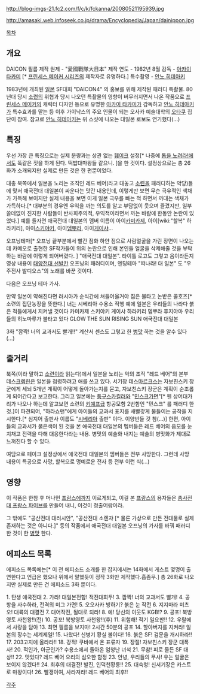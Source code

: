 http://blog-imgs-21.fc2.com/f/c/k/fckanna/20080521195939.jpg

http://amasaki.web.infoseek.co.jp/drama/Encyclopedia/Japan/dainippon.jpg


[[목차]]

== 개요 ==
DAICON 필름 제작
원제 - "愛國戰隊大日本" 
제작 연도 - 1982년 8월 
감독 - [[아카이 타카미]] [* [[프린세스 메이커 시리즈]]의 제작자로 유명하다.]
특수촬영 - [[안노 히데아키]]

1983년에 개최된 [[일본]] SF대회 "DAICON4" 의 홍보를 위해 제작된 패러디 특촬물.
80년대 당시 [[소련]]의 위협과 당시 나오던 특촬물의 영향이 버무러지면서 나온 작품으로 [[프린세스 메이커]]의 캐릭터 디자인 등으로 유명한 [[아카이 타카미]]가 감독하고 [[안노 히데아키]]가 특수효과를 맡는 등 이후 가이낙스의 주요 인물이 되는 오사카 예술대학의 [[오타쿠]] 집단이 참여. 참고로 [[안노 히데아키]]는 위 스샷에 나오는 대일본 로보도 연기했다(...)  

== 특징 ==
우선 가장 큰 특징으로는 실제 분량과는 상관 없는 [[훼이크]] 설정[* 나중에 [[톱을 노려라!]]에서도 똑같은 짓을 하게 된다. 떡밥대마왕들 같으니. ]을 한 것이다.
설정상으로는 총 26화가 소개되지만 실제로 만든 것은 한 편뿐이었다.

대충 북쪽에서 일본을 노리는 조직인 레드 베어(라고 대놓고 [[소련]]을 패러디하는 악당)들에 맞서 애국전대 대일본이 싸운다는 맛간 내용인데, 이렇게만 보면 무슨 극우적인 색채가 가득해 보이지만 실제 내용을 보면 이게 일본 극우를 빠는 척 하면서 까대는 색채가 가득하다.[* 대부분의 경우엔 우익을 까는 의도를 알고 부담없이 웃으며 즐겼지만, 일부 쓸데없이 진지한 사람들이 반사회주의적, 우익적이라면서 까는 바람에 한동안 논란이 있었다.] 예를 들자면 애국전대 대일본의 멤버 이름이 아이[[카미카제]], 아이[wiki:"할복" 하라키리], 아이[[스키야키]], 아이[[뎀뿌라]], 아이[[게이샤]]...


{{{#!html
<object width="425" height="344"><param name="movie" value="http://www.youtube.com/v/lM6tO0icvqk&hl=ko_KR&fs=1&"></param><param name="allowFullScreen" value="true"></param><param name="allowscriptaccess" value="always"></param><embed src="http://www.youtube.com/v/lM6tO0icvqk&hl=ko_KR&fs=1&" type="application/x-shockwave-flash" allowscriptaccess="always" allowfullscreen="true" width="425" height="344"></embed></object>
}}}
오프닝테마[* 오프닝 끝부분에서 빨간 점화 하얀 점으로 사람얼굴을 가린 장면이 나오는데 카메오로 출현한 SF작가들이 위의 논란으로 인해 본인들 얼굴을 삭제해줄 것을 부탁하는 바람에 이렇게 되어버렸다. ] "애국전대 대일본". 타이틀 로고도 그렇고 음이라든지 영상 내용이 [[태양전대 선발칸]] 오프닝의 패러디이며, 엔딩테마 "떠나라! 대 일본" 도 "우주전사 발디오스"의 노래를 바꾼 것이다.  

다음은 오프닝 테마 가사.

만약 일본이 약해진다면
러시아가 순식간에 쳐들어올거야
집은 불타고 논밭은 콜호즈[* 소련의 집단농장을 뜻한다.]
너는 시베리아 수용소 직행 예에
일본은 우리들의 나라다
붉은 적들에게서 지켜낼 것이다
카미카제 스키야키 게이샤 하라키리 뎀뿌라 후지야마
우리들의 히노마루가 불타고 있다
GLOW THE SUN RISING SUN
애국전대 대일본

{{{#!html
<object width="480" height="385"><param name="movie" value="http://www.youtube.com/v/Ky5Bszw7L5s&hl=ko_KR&fs=1&"></param><param name="allowFullScreen" value="true"></param><param name="allowscriptaccess" value="always"></param><embed src="http://www.youtube.com/v/Ky5Bszw7L5s&hl=ko_KR&fs=1&" type="application/x-shockwave-flash" allowscriptaccess="always" allowfullscreen="true" width="480" height="385"></embed></object>
}}}

3화 "깜짝! 너의 교과서도 빨개!!" 계산서 센스도 그렇고 한 [[병맛]] 하는 것을 알수 있다(...) 

== 줄거리 ==
북쪽(이라 말하고 [[소련]]이라 읽는다)에서 일본을 노리는 악의 조직 "레드 베어"의 본부 데스[[크렘린]]은 일본을 점령하려고 애를 쓰고 있다. 서기장 데스[[마르크스]]는 자보친스키 장군에게 세뇌 5개년 계획이 어떻게 돌아가는지를 묻고, 자보친스키 장군은 계획이 순조롭게 되어간다고 보고한다. 그리고 일본에는 [[퉁구스카]]킬러와 "[[민스크]]가면"[* 웬 상어대가리가 나오나 하는데 알고보면 소련의 [[키예프급]] 항공모함 2번함인 "민스크" 를 패러디 한것.]이 파견되어, "하라쇼맨"에게 아이들의 교과서 표지를 새빨갛게 물들이는 공작을 지시한다.[* 심지어 출판사 이름도 "[[시베리아]] 출판" 이다. 이양반들 것 참(...)] 한편, 아이들의 교과서가 붉은색이 된 것을 본 애국전대 대일본의 멤버들은 레드 베어의 음모를 눈치채고 전력을 다해 대응한다라는 내용. 병맛의 예술화 내지는 예술의 병맛화가 제대로 느껴진다 할 수 있다.

여담으로 페이크 설정상에서 애국전대 대일본의 멤버들은 전부 사망한다. 그런데 사망 내용이 특공으로 사망, 할복으로 명예로운 전사 등 전부 이런 식(...)

== 영향 ==
이 작품은 한참 후 머나먼 [[프랑스]]에까지 이르게되고, 이걸 본 [[프랑스]]의 용자들은 [[총사전대 프랑스 파이브]]를 만들어 내니, 이것이 청출어람이라.  

그 밖에도 "공산전대 대러시안", "공산전대 소렌쟈 [* 물론 가상으로 만든 전대물로 실제 존재하는 것은 아니다.]" 등의 작품에서 애국전대 대일본 오프닝의 가사를 바꿔 패러디 한 것이 한 [[병맛]] 한다.

== 에피소드 목록 == 
에피소드 목록에는[* 이 전 에피소드 소개를 한 잡지에서는 14화에서 게스트 몇명이 출연한다고 언급은 했으나 위에서 말했듯이 정작 3화만 제작했다.흠좀무.] 총 26화로 나오지만 실제로 만든 건 에피소드 3화 뿐이다. 

1. 탄생 애국전대
2. 가라! 대일본전함! 적전대회두!
3. 깜짝! 너의 교과서도 빨개!
4. 공항을 사수하라, 전격의 미그 가면!
5. 오오사카 빙하기? 붉은 눈 작전 
6. 지지마라 미츠오! 대륙의 대결전
7. 대어작전, 될대로 되라!
8. 에! 당신의 이웃도 KGB!?
9. 공포! 북방영토 사천왕!!(전)
10. 공포! 북방영토 사천왕!!(후)
11. 위험해! 적기 일요판!!
12. 우랄에서 사랑을 담아
13. 최면 필름을 보지마! 2시간 50분의 공포
14. 할아버지를 지켜라! 일본의 장수는 세계제일!
15. 나왔다! 신병기 황실 볼이다!
16. 붉은 SF! 검문을 개시하라!!
17. 203고지에 올라라!!
18. 강적! 쿠바에서 온 표류자
19. 장절! 쟈보친스키 장군 대폭사!
20. 적인가, 아군인가? 수용소에서 돌아온 엄청난 녀석
21. 무참! 피로 물든 SF 대상!!
22. 맛있다? 레드 베어 요리의 심오한 함정
23. 안녕, 우리들의 무사! 우는 얼굴은 보이지 않겠다!!
24. 최후의 대결전! 발진, 인덕천황릉!!
25. 대숙청! 신서기장은 카스트로 마왕이다!
26. 빨갱이여, 사라져라! 레드 베어의 최후!!
 
[[각주]] 
